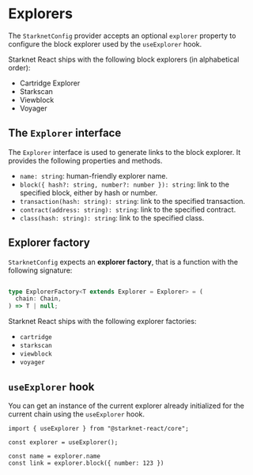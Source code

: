 # Explorers

The `StarknetConfig` provider accepts an optional `explorer` property to
configure the block explorer used by the `useExplorer` hook.

Starknet React ships with the following block explorers (in alphabetical order):

 - Cartridge Explorer
 - Starkscan
 - Viewblock
 - Voyager

## The `Explorer` interface

The `Explorer` interface is used to generate links to the block explorer.
It provides the following properties and methods.

 - `name: string`: human-friendly explorer name.
 - `block({ hash?: string, number?: number }): string`: link to the specified
   block, either by hash or number.
 - `transaction(hash: string): string`: link to the specified transaction.
 - `contract(address: string): string`: link to the specified contract.
 - `class(hash: string): string`: link to the specified class.

## Explorer factory

`StarknetConfig` expects an __explorer factory__, that is a function with the
following signature:

```ts

type ExplorerFactory<T extends Explorer = Explorer> = (
  chain: Chain,
) => T | null;
```

Starknet React ships with the following explorer factories:

 - `cartridge`
 - `starkscan`
 - `viewblock`
 - `voyager`

## `useExplorer` hook

You can get an instance of the current explorer already initialized for the current chain
using the `useExplorer` hook.

```tsx twoslash
import { useExplorer } from "@starknet-react/core";

const explorer = useExplorer();

const name = explorer.name
const link = explorer.block({ number: 123 })
```
